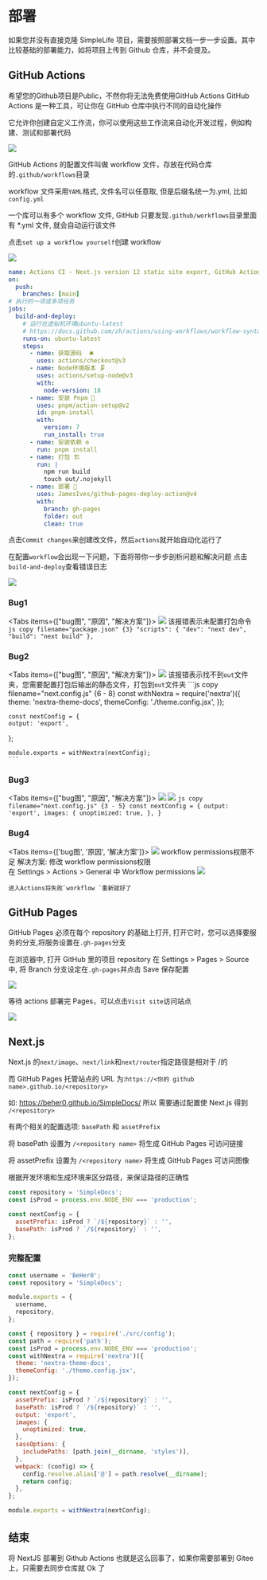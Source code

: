 
# 部署

如果您并没有直接克隆 SimpleLife 项目，需要按照部署文档一步一步设置。其中比较基础的部署能力，如将项目上传到 Github 仓库，并不会提及。

## GitHub Actions

<Callout>
  希望您的Github项目是Public，不然你将无法免费使用GitHub Actions
</Callout>
GitHub Actions 是一种工具，可让你在 GitHub 仓库中执行不同的自动化操作

它允许你创建自定义工作流，你可以使用这些工作流来自动化开发过程，例如构建、测试和部署代码

<Image src='/images/actions.png'/>

GitHub Actions 的配置文件叫做 workflow 文件，存放在代码仓库的`.github/workflows`目录

workflow 文件采用`YAML`格式, 文件名可以任意取, 但是后缀名统一为.yml, 比如`config.yml`

一个库可以有多个 workflow 文件, GitHub 只要发现`.github/workflows`目录里面有 \*.yml 文件, 就会自动运行该文件

点击`set up a workflow yourself`创建 workflow

<Image src='/images/workflow.png'/>

```yml copy filename=".github/workflows/config.yml"
name: Actions CI - Next.js version 12 static site export, GitHub Actions Build and Deploy
on:
  push:
    branches: [main]
# 执行的一项或多项任务
jobs:
  build-and-deploy:
    # 运行在虚拟机环境ubuntu-latest
    # https://docs.github.com/zh/actions/using-workflows/workflow-syntax-for-github-actions#jobsjob_idruns-on
    runs-on: ubuntu-latest
    steps:
      - name: 获取源码  🛎️
        uses: actions/checkout@v3
      - name: Node环境版本 🗜️
        uses: actions/setup-node@v3
        with:
          node-version: 18
      - name: 安装 Pnpm 🧬
        uses: pnpm/action-setup@v2
        id: pnpm-install
        with:
          version: 7
          run_install: true
      - name: 安装依赖 ⚙️
        run: pnpm install
      - name: 打包 🏗️
        run: |
          npm run build
          touch out/.nojekyll
      - name: 部署 🚀
        uses: JamesIves/github-pages-deploy-action@v4
        with:
          branch: gh-pages
          folder: out
          clean: true
```

点击`Commit changes`来创建改文件，然后`actions`就开始自动化运行了

在配置`workflow`会出现一下问题，下面将带你一步步剖析问题和解决问题
点击`build-and-deploy`查看错误日志

<Image src='/images/build_deploy.png'/>

### Bug1

<Tabs items={["bug图", "原因", "解决方案"]}>
  <Tab>
    <Image src='/images/yml_bug1.png'/>
  </Tab>
  <Tab>
    该报错表示未配置打包命令
  </Tab>
  <Tab>
    ```js copy filename="package.json" {3}
    "scripts": {
    "dev": "next dev",
    "build": "next build"
  },
    ```
  </Tab>
</Tabs>

### Bug2

<Tabs items={["bug图", "原因", "解决方案"]}>
  <Tab>
    <Image src='/images/yml_bug2.png'/>
  </Tab>
  <Tab>
    该报错表示找不到`out`文件夹，您需要配置打包后输出的静态文件，打包到`out`文件夹
  </Tab>
  <Tab>
    ```js copy filename="next.config.js" {6 - 8}
    const withNextra = require('nextra')({
    theme: 'nextra-theme-docs',
    themeConfig: './theme.config.jsx',
  });

    const nextConfig = {
    output: 'export',
  };

    module.exports = withNextra(nextConfig);
    ```

  </Tab>
</Tabs>

### Bug3

<Tabs items={["bug图", "原因", "解决方案"]}>
  <Tab>
    <Image src='/images/yml_bug3.png'/>
  </Tab>
  <Tab>
    <Image src='/images/fixed_bug3.png'/>
  </Tab>
  <Tab>
    ```js copy filename="next.config.js" {3 - 5}
    const nextConfig = {
    output: 'export',
    images: {
    unoptimized: true,
  },
  }
    ```
  </Tab>
</Tabs>

### Bug4

<Tabs items={['bug图', '原因', '解决方案']}>
  <Tab>
    <Image src='/images/yml_bug4.png'/>
  </Tab>
  <Tab>workflow permissions权限不足</Tab>
  <Tab>
    解决方案: 修改 workflow permissions权限 <br/>
    在 Settings > Actions > General 中 Workflow permissions
    <Image src='/images/fixed_bug4.png'/>

    进入Actions将失败`workflow `重新就好了

  </Tab>
</Tabs>

## GitHub Pages

GitHub Pages 必须在每个 repository 的基础上打开, 打开它时，您可以选择要服务的分支,将服务设置在`.gh-pages`分支

在浏览器中, 打开 GitHub 里的项目 repository
在 Settings > Pages > Source 中, 将 Branch 分支设定在`.gh-pages`并点击 Save 保存配置

<Image src='/images/github_pages.png'/>

等待 actions 部署完 Pages，可以点击`Visit site`访问站点

<Image src='/images/deploy_pages.png'/>

## Next.js

Next.js 的`next/image`、`next/link`和`next/router`指定路径是相对于 /的

而 GitHub Pages 托管站点的 URL 为:`https://<你的 github name>.github.io/<repository>`

如: https://beher0.github.io/SimpleDocs/
所以 需要通过配置使 Next.js 得到 `/<repository>`

有两个相关的配置选项: `basePath` 和 `assetPrefix`

将 basePath 设置为 `/<repository name>` 将生成 GitHub Pages 可访问链接

将 assetPrefix 设置为 `/<repository name>` 将生成 GitHub Pages 可访问图像

根据开发环境和生成环境来区分路径，来保证路径的正确性

```js copy filename="next.config.js"
const repository = 'SimpleDocs';
const isProd = process.env.NODE_ENV === 'production';

const nextConfig = {
  assetPrefix: isProd ? `/${repository}` : '',
  basePath: isProd ? `/${repository}` : '',
};
```

### 完整配置

```js copy filename="config.js"
const username = 'BeHer0';
const repository = 'SimpleDocs';

module.exports = {
  username,
  repository,
};
```

```js copy filename="next.config.js"
const { repository } = require('./src/config');
const path = require('path');
const isProd = process.env.NODE_ENV === 'production';
const withNextra = require('nextra')({
  theme: 'nextra-theme-docs',
  themeConfig: './theme.config.jsx',
});

const nextConfig = {
  assetPrefix: isProd ? `/${repository}` : '',
  basePath: isProd ? `/${repository}` : '',
  output: 'export',
  images: {
    unoptimized: true,
  },
  sassOptions: {
    includePaths: [path.join(__dirname, 'styles')],
  },
  webpack: (config) => {
    config.resolve.alias['@'] = path.resolve(__dirname);
    return config;
  },
};

module.exports = withNextra(nextConfig);
```

## 结束

将 NextJS 部署到 Github Actions 也就是这么回事了，如果你需要部署到 Gitee 上，只需要去同步仓库就 Ok 了
